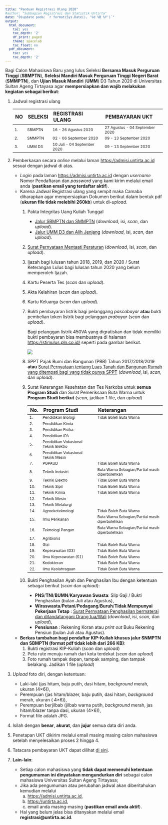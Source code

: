 ```yaml
---
title: "Panduan Registrasi Ulang 2020"
#author: "Subbagian Registrasi dan Statistik Untirta"
date: "Diupdate pada: `r format(Sys.Date(), '%d %B %Y')`"
output:
  html_document:
    toc: yes
    toc_depth: '2'
    df_print: paged
    theme: spacelab
    toc_float: no
  pdf_document:
    toc: yes
    toc_depth: '2'
---
```


<style type="text/css">

body{ /* Normal  */
      font-size: 14px;
  }
td {  /* Table  */
  font-size: 12px;
}
h1.title {
  font-size: 28px;
  color: Maroon;
}
h1 { /* Header 1 */
  font-size: 24px;
  color: Maroon;
  font-weight: bold;
}
h2 { /* Header 2 */
  font-size: 20px;
  color: Maroon;
  font-weight: bold;
}
h3 { /* Header 3 */
  font-size: 16px;
#  font-family: "Times New Roman", Times, serif;
  color: Maroon;
  font-weight: bold;
}
h4 { /* Header 4 */
  font-size: 14px;
  color: Maroon;
  font-weight: bold;
}
code.r{ /* Code block */
    font-size: 12px;
}
pre { /* Code block - determines code spacing between lines */
    font-size: 12px;
}
</style>


Bagi Calon Mahasiswa Baru yang lulus Seleksi **Bersama Masuk Perguruan Tinggi** (**SBMPTN**), **Seleksi Mandiri Masuk Perguruan Tinggi Negeri Barat** (**SMMPTN**), dan **Ujian Masuk Mandiri** (**UMM**) D3 Tahun 2020 di Universitas Sultan Ageng Tirtayasa agar **mempersiapkan dan wajib melakukan kegiatan sebagai berikut**:

1. Jadwal registrasi ulang

    |NO|SELEKSI|REGISTRASI ULANG|PEMBAYARAN UKT|
    |:---|:---|:---|:---|
    |1.|SBMPTN|16 - 26 Agustus 2020|27 Agustus - 04 September 2020|
    |2.|SMMPTN|02 - 06 September 2020|09 - 13 September 2020|
    |3.|UMM D3|10 Juli - 04 September 2020|09 - 13 September 2020|
    
1. Pemberkasan secara *online* melalui laman [https://admisi.untirta.ac.id](https://admisi.untirta.ac.id){target="_blank"} sesuai dengan jadwal di atas.
    - *Login* pada laman [https://admisi.untirta.ac.id](https://admisi.untirta.ac.id){target="_blank"} dengan *username* Nomor Pendaftaran dan *password* yang kami kirim melalui email anda (**pastikan email yang terdaftar aktif**).
    - Karena Jadwal Registrasi ulang yang sempit maka Camaba diharapkan agar mempersiapkan Dokumen berikut dalam bentuk pdf (**ukuran file tidak melebihi 260kb**) untuk di-*upload*.
        1. Pakta Integritas Uang Kuliah Tunggal
            - [Jalur SBMPTN dan SMMPTN](https://drive.google.com/file/d/1NZKdSxkkQ_Xqc67esXABnTGOSXUDaarN/view?usp=sharing){target="_blank"} (*download*, isi, *scan*, dan *upload*).
            - [Jalur UMM D3 dan Alih Jenjang](https://drive.google.com/file/d/1F19P5ILL59fXVp004ce3mLjBcmfkbjkp/view?usp=sharing){target="_blank"} (*download*, isi, *scan*, dan *upload*).
        2. [Surat Pernyataan Mentaati Peraturan](https://drive.google.com/file/d/1PVRiZNWKmgZjpMcnoPaplPmC19CldU3r/view?usp=sharing){target="_blank"} (*download*, isi, *scan*, dan *upload*).
        3. Ijazah bagi lulusan tahun 2018, 2019, dan 2020 / Surat Keterangan Lulus bagi  lulusan tahun 2020 yang belum memperoleh Ijazah.
        4. Kartu Peserta Tes (*scan* dan *upload*).
        5. Akta Kelahiran (*scan* dan *upload*).
        6. Kartu Keluarga (*scan* dan *upload*).
        7. Bukti pembayaran listrik bagi pelanggang *pascabayar* **atau** bukti pembelian token listrik bagi pelanggan *prabayar* (*scan* dan *upload*).
            
            Bagi pelanggan listrik 450VA yang digratiskan dan tidak memiliki bukti pembayaran bisa membuatnya di halaman [https://stimulus.pln.co.id/](https://stimulus.pln.co.id/){target="_blank"} seperti pada gambar berikut.
            
            ![](pln.png)
            
        8. SPPT Pajak Bumi dan Bangunan (PBB) Tahun 2017/2018/2019 **atau** [Surat Pernyataan tentang Luas Tanah dan Bangunan Rumah yang ditempati bagi yang tidak punya SPPT](https://drive.google.com/file/d/1N_psISSck4wNBiVjphcQqBRLAIKMPWF6/view?usp=sharing){target="_blank"} (*download*, isi, *scan*, dan *upload*).
        9. Surat Keterangan Kesehatan dan Tes Narkoba untuk **semua Program Studi** dan Surat Pemeriksaan Buta Warna untuk **Program Studi berikut** (*scan*, jadikan 1 file, dan *upload*)
        
            |No.|Program Studi|Keterangan|
            |:---|:---|:---|
            |1.|Pendidikan Biologi|Tidak Boleh Buta Warna|
            |2.|Pendidikan Kimia||
            |3.|Pendidikan Fisika||
            |4.|Pendidikan IPA||
            |5.|Pendidikan Vokasional Teknik Elektro||
            |6.|Pendidikan Vokasional Teknik Mesin||
            |7.|PGPAUD|Tidak Boleh Buta Warna|
            |8.|Teknik Industri|Buta Warna Sebagian/Partial masih diperbolehkan|
            |9.|Teknik Elektro|Tidak Boleh Buta Warna|
            |10.|Teknik Sipil|Tidak Boleh Buta Warna|
            |11.|Teknik Kimia|Tidak Boleh Buta Warna|
            |12.|Teknik Mesin||
            |13.|Teknik Metalurgi||
            |14.|Agroekoteknologi|Tidak Boleh Buta Warna|
            |15.|Ilmu Perikanan|Buta Warna Sebagian/Partial masih diperbolehkan|
            |16.|Teknologi Pangan|Buta Warna Sebagian/Partial masih diperbolehkan|
            |17.|Agribisnis||
            |18.|Gizi|Tidak Boleh Buta Warna|
            |19.|Keperawatan (D3)|Tidak Boleh Buta Warna|
            |20.|Ilmu Keperawatan (S1)|Tidak Boleh Buta Warna|
            |21.|Kedokteran|Tidak Boleh Buta Warna|
            |22.|Ilmu Keolahragaan|Tidak Boleh Buta Warna|
        10. Bukti Penghasilan Ayah dan Penghasilan Ibu dengan ketentuan sebagai berikut (*scan* dan *upload*):
            - **PNS**/**TNI**/**BUMN**/**Karyawan Swasta**: Slip Gaji / Bukti Penghasilan (bulan Juli atau Agustus),
            - **Wiraswasta**/**Petani**/**Pedagang**/**Buruh**/**Tidak Mempunyai Pekerjaan Tetap** : [Surat Pernyataan Penghasilan bermaterai dan ditandatangani Orang tua/Wali](https://drive.google.com/file/d/1NZq31ZS_zoJofnCPWnpP07nOvCYvRSM0/view?usp=sharing){target="_blank"} (*download*, isi, *scan*, dan *upload*),
            - **Pensiunan** : Rekening Koran atau *print out* Buku Rekening Pensiun (bulan Juli atau Agustus).
    - **Berkas tambahan bagi pendaftar KIP-Kuliah khusus jalur SNMPTN dan SBMPTN (format pdf tidak lebih dari 266 KB)**:
        1. Bukti registrasi KIP-Kuliah (*scan* dan *upload*)
        1. Peta rute menuju rumah dari kota terdekat (*scan* dan *upload*)
        1. Foto rumah tampak depan, tampak samping, dan tampak belakang. Jadikan 1 file (*upload*)
1. *Upload* foto diri, dengan ketentuan:  
    - Laki-laki (jas hitam, baju putih, dasi hitam, *background* merah, ukuran (4×6)),
    - Perempuan (jas hitam/blazer, baju putih, dasi hitam, *background* merah, ukuran ( 4×6)),
    - Perempuan berjilbab (jilbab warna putih, *background* merah, jas hitam/blazer tanpa dasi, ukuran (4×6)),
    - Format file adalah JPG.
1. Isilah dengan **benar**, **akurat**, dan **jujur** semua data diri anda.  
1. Penetapan UKT dikirim melalui email masing masing calon mahasiswa setelah menyelesaikan proses 2 hingga 4.  
1. Tatacara pembayaran UKT dapat dilihat [di sini](http://bit.ly/tirtaUKT){target="_blank"}.  
1. **Lain-lain**:  
    - Setiap calon mahasiswa yang **tidak dapat memenuhi ketentuan pengumuman ini dinyatakan mengundurkan diri** sebagai calon mahasiswa Universitas Sultan Ageng Tirtayasa;
    - Jika ada pengumuman atau perubahan jadwal akan diberitahukan kemudian melalui
        a. [https://admisi.untirta.ac.id](https://admisi.untirta.ac.id){target="_blank"},
        a. [https://untirta.ac.id](https://untirta.ac.id){target="_blank"},
        a. email anda masing-masing (**pastikan email anda aktif**).
    - Hal yang belum jelas bisa ditanyakan melalui email **registrasi@untirta.ac.id**.